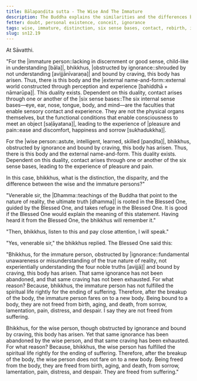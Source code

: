 ```yaml
---
title: Bālapaṇḍita sutta - The Wise And The Immature
description: The Buddha explains the similarities and the differences between the wise and the immature persons through dependent co-arising.
fetter: doubt, personal existence, conceit, ignorance
tags: wise, immature, distinction, six sense bases, contact, rebirth, ignorance, craving, dependent co-arising, suffering, dukkha, sn, sn12
slug: sn12.19
---
```


At Sāvatthi.

"For the |immature person::lacking in discernment or good sense, child-like in understanding [bāla]|, bhikkhus, |obstructed by ignorance::shrouded by not understanding [avijjānīvaraṇa]| and bound by craving, this body has arisen. Thus, there is this body and the |external name-and-form::external world constructed through perception and experience [bahiddhā + nāmarūpa]|. This duality exists. Dependent on this duality, contact arises through one or another of the |six sense bases::The six internal sense bases—eye, ear, nose, tongue, body, and mind—are the faculties that enable sensory contact and experience. They are not the physical organs themselves, but the functional conditions that enable consciousness to meet an object [saḷāyatana]|, leading to the experience of |pleasure and pain::ease and discomfort, happiness and sorrow [sukhadukkha]|.

For the |wise person::astute, intelligent, learned, skilled [paṇḍita]|, bhikkhus, obstructed by ignorance and bound by craving, this body has arisen. Thus, there is this body and the external name-and-form. This duality exists. Dependent on this duality, contact arises through one or another of the six sense bases, leading to the experience of pleasure and pain.

In this case, bhikkhus, what is the distinction, the disparity, and the difference between the wise and the immature persons?"

"Venerable sir, the |Dhamma::teachings of the Buddha that point to the nature of reality, the ultimate truth [dhamma]| is rooted in the Blessed One, guided by the Blessed One, and takes refuge in the Blessed One. It is good if the Blessed One would explain the meaning of this statement. Having heard it from the Blessed One, the bhikkhus will remember it."

"Then, bhikkhus, listen to this and pay close attention, I will speak."

"Yes, venerable sir," the bhikkhus replied. The Blessed One said this:

"Bhikkhus, for the immature person, obstructed by |ignorance::fundamental unawareness or misunderstanding of the true nature of reality, not experientially understanding the four noble truths [avijjā]| and bound by craving, this body has arisen. That same ignorance has not been abandoned, and that same craving has not been exhausted. For what reason? Because, bhikkhus, the immature person has not fulfilled the spiritual life rightly for the ending of suffering. Therefore, after the breakup of the body, the immature person fares on to a new body. Being bound to a body, they are not freed from birth, aging, and death, from sorrow, lamentation, pain, distress, and despair. I say they are not freed from suffering.

Bhikkhus, for the wise person, though obstructed by ignorance and bound by craving, this body has arisen. Yet that same ignorance has been abandoned by the wise person, and that same craving has been exhausted. For what reason? Because, bhikkhus, the wise person has fulfilled the spiritual life rightly for the ending of suffering. Therefore, after the breakup of the body, the wise person does not fare on to a new body. Being freed from the body, they are freed from birth, aging, and death, from sorrow, lamentation, pain, distress, and despair. They are freed from suffering."